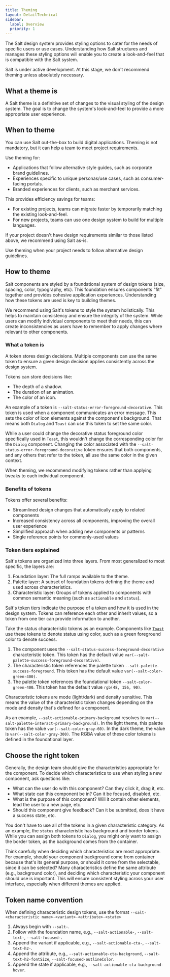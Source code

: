 ```yaml
---
title: Theming
layout: DetailTechnical
sidebar:
  label: Overview
  priority: 1
---
```


The Salt design system provides styling options to cater for the needs of specific users or use cases. Understanding how Salt structures and manages these styling options will enable you to create a look-and-feel that is compatible with the Salt system.

<ExampleContainer type="negative">
  Salt is under active development. At this stage, we don't recommend theming
  unless absolutely necessary.
</ExampleContainer>

## What a theme is

A Salt theme is a definitive set of changes to the visual styling of the design system. The goal is to change the system's look-and-feel to provide a more appropriate user experience.

## When to theme

You can use Salt out-the-box to build digital applications. Theming is not mandatory, but it can help a team to meet project requirements.

Use theming for:

- Applications that follow alternative style guides, such as corporate brand guidelines.
- Experiences specific to unique personas/use cases, such as consumer-facing portals.
- Branded experiences for clients, such as merchant services.

This provides efficiency savings for teams:

- For existing projects, teams can migrate faster by temporarily matching the existing look-and-feel.
- For new projects, teams can use one design system to build for multiple languages.

If your project doesn't have design requirements similar to those listed above, we recommend using Salt as-is.

<ExampleContainer type="positive" customPillText="Best practice">
  Use theming when your project needs to follow alternative design guidelines.
</ExampleContainer>

## How to theme

Salt components are styled by a foundational system of design tokens (size, spacing, color, typography, etc). This foundation ensures components "fit" together and provides cohesive application experiences. Understanding how these tokens are used is key to building themes.

We recommend using Salt's tokens to style the system holistically. This helps to maintain consistency and ensure the integrity of the system. While users can modify individual components to meet their needs, this can create inconsistencies as users have to remember to apply changes where relevant to other components.

### What a token is

A token stores design decisions. Multiple components can use the same token to ensure a given design decision applies consistently across the design system.

Tokens can store decisions like:

- The depth of a shadow.
- The duration of an animation.
- The color of an icon.

An example of a token is `--salt-status-error-foreground-decorative`. This token is used when a component communicates an error message. This sets the color of icon elements against the component's background. That means both `Dialog` and `Toast` can use this token to set the same color.

While a user could change the decorative status foreground color specifically used in `Toast`, this wouldn't change the corresponding color for the `Dialog` component. Changing the color associated with the `--salt-status-error-foreground-decorative` token ensures that both components, and any others that refer to the token, all use the same color in the given context.

<ExampleContainer type="positive" customPillText="Best practice">
  When theming, we recommend modifying tokens rather than applying tweaks to
  each individual component.
</ExampleContainer>

### Benefits of tokens

Tokens offer several benefits:

- Streamlined design changes that automatically apply to related components
- Increased consistency across all components, improving the overall user experience
- Simplified approach when adding new components or patterns
- Single reference points for commonly-used values

### Token tiers explained

Salt's tokens are organized into three layers. From most generalized to most specific, the layers are:

1. Foundation layer: The full ramps available to the theme.
2. Palette layer: A subset of foundation tokens defining the theme and used across characteristics.
3. Characteristic layer: Groups of tokens applied to components with common semantic meaning (such as `actionable` and `status`).

Salt's token tiers indicate the purpose of a token and how it is used in the design system. Tokens can reference each other and inherit values, so a token from one tier can provide information to another.

Take the status characteristic tokens as an example. Components like [`Toast`](/salt/components/toast/examples) use these tokens to denote status using color, such as a green foreground color to denote success.

1. The component uses the `--salt-status-success-foreground-decorative` characteristic token. This token has the default value `var(--salt-palette-success-foreground-decorative)`.
2. The characteristic token references the palette token `--salt-palette-success-foreground`. This token has the default value `var(--salt-color-green-400)`.
3. The palette token references the foundational token `--salt-color-green-400`. This token has the default value `rgb(48, 156, 90)`.

Characteristic tokens are mode (light/dark) and density sensitive. This means the value of the characteristic token changes depending on the mode and density that's defined for a component.

As an example, `--salt-actionable-primary-background` resolves to `var(--salt-palette-interact-primary-background)`. In the light theme, this palette token has the value `var(--salt-color-gray-60)`. In the dark theme, the value is `var(--salt-color-gray-300)`. The RGBA value of these color tokens is defined in the foundational layer.

## Choose the right token

Generally, the design team should give the characteristics appropriate for the component. To decide which characteristics to use when styling a new component, ask questions like:

- What can the user do with this component? Can they click it, drag it, etc.
- What state can this component be in? Can it be focused, disabled, etc.
- What is the purpose of this component? Will it contain other elements, lead the user to a new page, etc.
- Should this component give feedback? Can it be submitted, does it have a success state, etc.

You don't have to use all of the tokens in a given characteristic category. As an example, the `status` characteristic has background and border tokens. While you can assign both tokens to `Dialog`, you might only want to assign the border token, as the background comes from the container.

Think carefully when deciding which characteristics are most appropriate. For example, should your component background come from container because that's its general purpose, or should it come from the selectable, since it can be selected? Many characteristics define the same attribute (e.g., background color), and deciding which characteristic your component should use is important. This will ensure consistent styling across your user interface, especially when different themes are applied.

## Token name convention

When defining characteristic design tokens, use the format `--salt-<characteristic name>-<variant>-<attribute>-<state>`

1. Always begin with `--salt-`.
2. Follow with the foundation name, e.g., `--salt-actionable-`, `--salt-text-`, `--salt-focused-`.
3. Append the variant if applicable, e.g., `--salt-actionable-cta-`, `--salt-text-h2-`.
4. Append the attribute, e.g., `--salt-actionable-cta-background`, `--salt-text-h2-fontSize`, `--salt-focused-outlineColor`.
5. Append the state if applicable, e.g., `--salt-actionable-cta-background-hover`.
